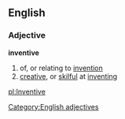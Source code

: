 ==English==
===Adjective===
'''inventive'''
#of, or relating to [[invention]]
#[[creative]], or [[skilful]] at [[inventing]]
[[Category:English adjectives]]

[[pl:Inventive]]